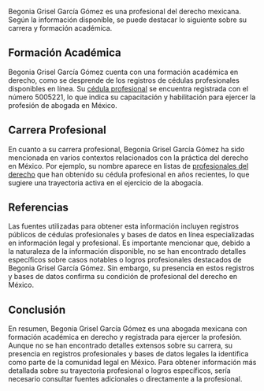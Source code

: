 Begonia Grisel García Gómez es una profesional del derecho mexicana. Según la información disponible, se puede destacar lo siguiente sobre su carrera y formación académica.

## Formación Académica
Begonia Grisel García Gómez cuenta con una formación académica en derecho, como se desprende de los registros de cédulas profesionales disponibles en línea. Su [cédula profesional](https://www.buholegal.com/cedula/df/2007/UNIVERSIDAD%20NACIONAL%20AUT%C3%93NOMA%20DE%20M%C3%89XICO/) se encuentra registrada con el número 5005221, lo que indica su capacitación y habilitación para ejercer la profesión de abogada en México.

## Carrera Profesional
En cuanto a su carrera profesional, Begonia Grisel García Gómez ha sido mencionada en varios contextos relacionados con la práctica del derecho en México. Por ejemplo, su nombre aparece en listas de [profesionales del derecho](https://www.buholegal.com/cedula/df/2020/UNIVERSIDAD%20NACIONAL%20AUT%C3%93NOMA%20DE%20M%C3%89XICO/) que han obtenido su cédula profesional en años recientes, lo que sugiere una trayectoria activa en el ejercicio de la abogacía.

## Referencias
Las fuentes utilizadas para obtener esta información incluyen registros públicos de cédulas profesionales y bases de datos en línea especializadas en información legal y profesional. Es importante mencionar que, debido a la naturaleza de la información disponible, no se han encontrado detalles específicos sobre casos notables o logros profesionales destacados de Begonia Grisel García Gómez. Sin embargo, su presencia en estos registros y bases de datos confirma su condición de profesional del derecho en México.

## Conclusión
En resumen, Begonia Grisel García Gómez es una abogada mexicana con formación académica en derecho y registrada para ejercer la profesión. Aunque no se han encontrado detalles extensos sobre su carrera, su presencia en registros profesionales y bases de datos legales la identifica como parte de la comunidad legal en México. Para obtener información más detallada sobre su trayectoria profesional o logros específicos, sería necesario consultar fuentes adicionales o directamente a la profesional.